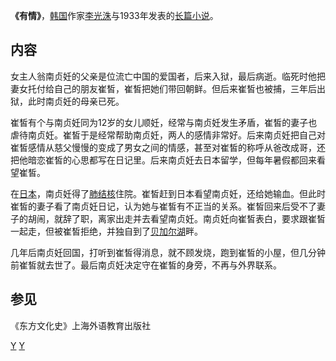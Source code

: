 {{Unreferenced|time=2011-02-06T05:46:59+00:00}}
'''《有情》'''，[[韩国|韩国]]作家[[李光洙|李光洙]]与1933年发表的[[长篇小说|长篇小说]]。

== 内容 ==
女主人翁南贞妊的父亲是位流亡中国的爱国者，后来入狱，最后病逝。临死时他把妻女托付给自己的朋友崔皙，崔皙把她们带回朝鲜。但后来崔皙也被捕，三年后出狱，此时南贞妊的母亲已死。

崔皙有个与南贞妊同为12岁的女儿顺妊，经常与南贞妊发生矛盾，崔皙的妻子也虐待南贞妊。崔皙于是经常帮助南贞妊，两人的感情非常好。后来南贞妊把自己对崔皙感情从慈父慢慢的变成了男女之间的情感，甚至对崔皙的称呼从爸改成哥，还把他暗恋崔皙的心思都写在日记里。后来南贞妊去日本留学，但每年暑假都回来看望崔皙。

在[[日本|日本]]，南贞妊得了[[肺结核|肺结核]]住院。崔皙赶到日本看望南贞妊，还给她输血。但此时崔皙的妻子看了南贞妊日记，认为她与崔皙有不正当的关系。崔皙回来后受不了妻子的胡闹，就辞了职，离家出走并去看望南贞妊。南贞妊向崔皙表白，要求跟崔皙一起走，但被崔皙拒绝，并独自到了[[贝加尔湖|贝加尔湖]]畔。

几年后南贞妊回国，打听到崔皙得消息，就不顾发烧，跑到崔皙的小屋，但几分钟前崔皙就去世了。最后南贞妊决定守在崔皙的身旁，不再与外界联系。

== 参见 ==
《东方文化史》上海外语教育出版社

[[Category:1933年長篇小說|Y]]
[[Category:朝鲜语小说|Y]]